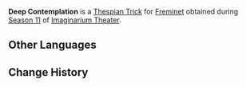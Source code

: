 {{Thespian Trick Infobox
|title     = Guard Up
|image     = Guard Up Freminet Preview.png
|name      = Guard Up
|character = Freminet
|date      = 2025-05-01
|season    = 11
}}
'''Deep Contemplation''' is a [[Thespian Trick]] for [[Freminet]] obtained during [[Imaginarium Theater/Seasons/2025-05-01|Season 11]] of [[Imaginarium Theater]].

==Other Languages==
{{Other Languages
|en       = Guard Up
|zhs      = 抱头防御
|zhs_rm   = 
|zht      = 抱頭防禦
|zht_rm   = 
|zh_tl    = 
|ja       = 頭を守る
|ja_rm    = 
|ja_tl    = 
|ko       = 머리 보호
|ko_tl    = 
|es       = Cubrirse
|es_tl    = To Cover Oneself
|fr       = Sur ses gardes
|fr_tl    = On His Guard
|ru       = Оборона
|ru_tl    = 
|th       = ตั้งการ์ดป้องกัน
|th_rm    = 
|th_tl    = 
|vi       = Ôm Đầu Phòng Thủ
|vi_tl    = 
|de       = Kopfschutz
|de_tl    = 
|id       = Lindungi Kepala
|id_tl    = 
|pt       = Proteja-se
|pt_tl    = 
|tr       = Gardını Al
|tr_tl    = 
|it       = In guardia
|it_tl    = 
}}

==Change History==
{{Change History|5.5}}